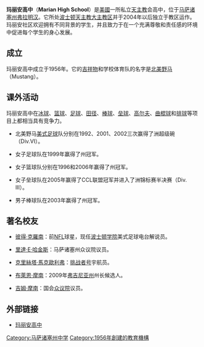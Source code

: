 {{unreferenced|time=2010-02-07T10:46:05+00:00}}

{{Expand|time=2011-01-01}}

'''玛丽安高中'''（'''Marian High School'''）是[[美國|美國]]一所私立[[天主教|天主教]]会高中，位于[[马萨诸塞州|马萨诸塞州]][[弗拉明汉|弗拉明汉]]。它所处[[波士顿天主教大主教区|波士顿天主教大主教区]]并于2004年以后独立于教区运作。玛丽安社区欢迎拥有不同背景的学生，并且致力于在一个充满尊敬和责任感的环境中促进每个学生的身心发展。

==成立==
玛丽安高中成立于1956年。它的[[吉祥物|吉祥物]]和学校体育队的名字是[[北美野马|北美野马]]（Mustang）。

==课外活动==
玛丽安高中在[[冰球|冰球]]、[[篮球|篮球]]、[[足球|足球]]、[[田径|田径]]、[[棒球|棒球]]、[[垒球|垒球]]、[[高尔夫|高尔夫]]、[[曲棍球|曲棍球]]和[[排球|排球]]等项目上都相当具有竞争力。

*北美野马[[美式足球|美式足球]]队分别在1992、2001、2002三次赢得了洲超级碗（Div.VI）。

*女子足球队在1999年赢得了州冠军。

*女子篮球队分别在1996和2006年赢得了州冠军。

*女子垒球队在2005年赢得了CCL联盟冠军并进入了洲锦标赛半决赛（Div. III）。

*男子棒球队在2003年赢得了州冠军。

==著名校友==

*[[彼得·克羅南|彼得·克羅南]]：前[[NFL|NFL]]球星，现任[[波士顿学院|波士顿学院]]美式足球电台解说员。

*[[里達·E·哈金斯|里達·E·哈金斯]]：马萨诸塞州众议院议员。

*[[克里絲塔·馬克歐利弗|克里絲塔·馬克歐利弗]]：[[挑战者号|挑战者号]]宇航员。

*[[布萊恩·摩南|布萊恩·摩南]]：2009年[[弗吉尼亚州|弗吉尼亚州]]州长候选人。

*[[吉姆·摩南|吉姆·摩南]]：国会[[众议院|众议院]]议员。

==外部链接==
*[http://www.marianhigh.org/ 玛丽安高中] {{Wayback|url=http://www.marianhigh.org/ |date=20100218143929 }}

[[Category:马萨诸塞州中学|Category:马萨诸塞州中学]]
[[Category:1956年創建的教育機構|Category:1956年創建的教育機構]]